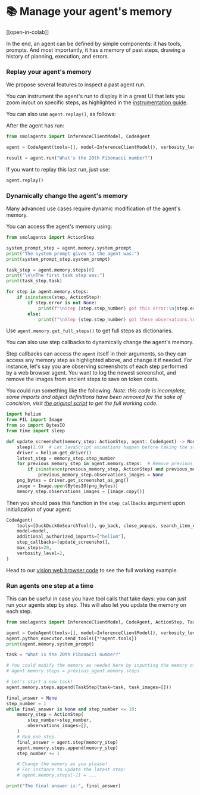 # 📚 Manage your agent's memory

[[open-in-colab]]

In the end, an agent can be defined by simple components: it has tools, prompts.
And most importantly, it has a memory of past steps, drawing a history of planning, execution, and errors.

### Replay your agent's memory

We propose several features to inspect a past agent run.

You can instrument the agent's run to display it in a great UI that lets you zoom in/out on specific steps, as highlighted in the [instrumentation guide](./inspect_runs).

You can also use `agent.replay()`, as follows:

After the agent has run:
```py
from smolagents import InferenceClientModel, CodeAgent

agent = CodeAgent(tools=[], model=InferenceClientModel(), verbosity_level=0)

result = agent.run("What's the 20th Fibonacci number?")
```

If you want to replay this last run, just use:
```py
agent.replay()
```

### Dynamically change the agent's memory

Many advanced use cases require dynamic modification of the agent's memory.

You can access the agent's memory using:

```py
from smolagents import ActionStep

system_prompt_step = agent.memory.system_prompt
print("The system prompt given to the agent was:")
print(system_prompt_step.system_prompt)

task_step = agent.memory.steps[0]
print("\n\nThe first task step was:")
print(task_step.task)

for step in agent.memory.steps:
    if isinstance(step, ActionStep):
        if step.error is not None:
            print(f"\nStep {step.step_number} got this error:\n{step.error}\n")
        else:
            print(f"\nStep {step.step_number} got these observations:\n{step.observations}\n")
```

Use `agent.memory.get_full_steps()` to get full steps as dictionaries.

You can also use step callbacks to dynamically change the agent's memory.

Step callbacks can access the `agent` itself in their arguments, so they can access any memory step as highlighted above, and change it if needed. For instance, let's say you are observing screenshots of each step performed by a web browser agent. You want to log the newest screenshot, and remove the images from ancient steps to save on token costs.

You could run something like the following.
_Note: this code is incomplete, some imports and object definitions have been removed for the sake of concision, visit [the original script](https://github.com/huggingface/smolagents/blob/main/src/smolagents/vision_web_browser.py) to get the full working code._

```py
import helium
from PIL import Image
from io import BytesIO
from time import sleep

def update_screenshot(memory_step: ActionStep, agent: CodeAgent) -> None:
    sleep(1.0)  # Let JavaScript animations happen before taking the screenshot
    driver = helium.get_driver()
    latest_step = memory_step.step_number
    for previous_memory_step in agent.memory.steps:  # Remove previous screenshots from logs for lean processing
        if isinstance(previous_memory_step, ActionStep) and previous_memory_step.step_number <= latest_step - 2:
            previous_memory_step.observations_images = None
    png_bytes = driver.get_screenshot_as_png()
    image = Image.open(BytesIO(png_bytes))
    memory_step.observations_images = [image.copy()]
```

Then you should pass this function in the `step_callbacks` argument upon initialization of your agent:

```py
CodeAgent(
    tools=[DuckDuckGoSearchTool(), go_back, close_popups, search_item_ctrl_f],
    model=model,
    additional_authorized_imports=["helium"],
    step_callbacks=[update_screenshot],
    max_steps=20,
    verbosity_level=2,
)
```

Head to our [vision web browser code](https://github.com/huggingface/smolagents/blob/main/src/smolagents/vision_web_browser.py) to see the full working example.

### Run agents one step at a time

This can be useful in case you have tool calls that take days: you can just run your agents step by step.
This will also let you update the memory on each step.

```py
from smolagents import InferenceClientModel, CodeAgent, ActionStep, TaskStep

agent = CodeAgent(tools=[], model=InferenceClientModel(), verbosity_level=1)
agent.python_executor.send_tools({**agent.tools})
print(agent.memory.system_prompt)

task = "What is the 20th Fibonacci number?"

# You could modify the memory as needed here by inputting the memory of another agent.
# agent.memory.steps = previous_agent.memory.steps

# Let's start a new task!
agent.memory.steps.append(TaskStep(task=task, task_images=[]))

final_answer = None
step_number = 1
while final_answer is None and step_number <= 10:
    memory_step = ActionStep(
        step_number=step_number,
        observations_images=[],
    )
    # Run one step.
    final_answer = agent.step(memory_step)
    agent.memory.steps.append(memory_step)
    step_number += 1

    # Change the memory as you please!
    # For instance to update the latest step:
    # agent.memory.steps[-1] = ...

print("The final answer is:", final_answer)
```
